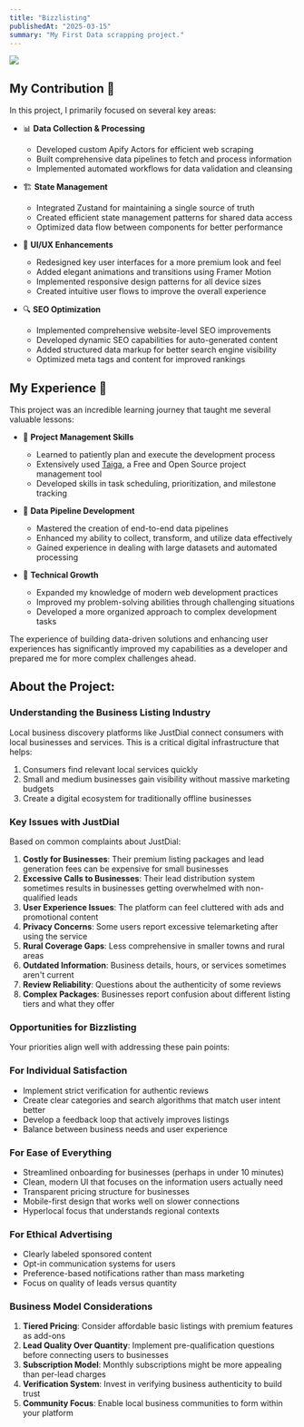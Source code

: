 ```yaml
---
title: "Bizzlisting"
publishedAt: "2025-03-15"
summary: "My First Data scrapping project."
---
```


![](/bizzlisting/logo.png)



## My Contribution 🚀

In this project, I primarily focused on several key areas:

- 📊 **Data Collection & Processing**
  - Developed custom Apify Actors for efficient web scraping
  - Built comprehensive data pipelines to fetch and process information
  - Implemented automated workflows for data validation and cleansing

- 🏗️ **State Management**
  - Integrated Zustand for maintaining a single source of truth
  - Created efficient state management patterns for shared data access
  - Optimized data flow between components for better performance

- 💅 **UI/UX Enhancements**
  - Redesigned key user interfaces for a more premium look and feel
  - Added elegant animations and transitions using Framer Motion
  - Implemented responsive design patterns for all device sizes
  - Created intuitive user flows to improve the overall experience

- 🔍 **SEO Optimization**
  - Implemented comprehensive website-level SEO improvements
  - Developed dynamic SEO capabilities for auto-generated content
  - Added structured data markup for better search engine visibility
  - Optimized meta tags and content for improved rankings

## My Experience 🌟

This project was an incredible learning journey that taught me several valuable lessons:

- 📝 **Project Management Skills**
  - Learned to patiently plan and execute the development process
  - Extensively used [Taiga](https://taiga.io), a Free and Open Source project management tool
  - Developed skills in task scheduling, prioritization, and milestone tracking

- 🔄 **Data Pipeline Development**
  - Mastered the creation of end-to-end data pipelines
  - Enhanced my ability to collect, transform, and utilize data effectively
  - Gained experience in dealing with large datasets and automated processing

- 🧩 **Technical Growth**
  - Expanded my knowledge of modern web development practices
  - Improved my problem-solving abilities through challenging situations
  - Developed a more organized approach to complex development tasks

The experience of building data-driven solutions and enhancing user experiences has significantly improved my capabilities as a developer and prepared me for more complex challenges ahead.



## About the Project: 


### Understanding the Business Listing Industry

Local business discovery platforms like JustDial connect consumers with local businesses and services. This is a critical digital infrastructure that helps:

1. Consumers find relevant local services quickly
2. Small and medium businesses gain visibility without massive marketing budgets
3. Create a digital ecosystem for traditionally offline businesses

### Key Issues with JustDial

Based on common complaints about JustDial:

1. **Costly for Businesses**: Their premium listing packages and lead generation fees can be expensive for small businesses
2. **Excessive Calls to Businesses**: Their lead distribution system sometimes results in businesses getting overwhelmed with non-qualified leads
3. **User Experience Issues**: The platform can feel cluttered with ads and promotional content
4. **Privacy Concerns**: Some users report excessive telemarketing after using the service
5. **Rural Coverage Gaps**: Less comprehensive in smaller towns and rural areas
6. **Outdated Information**: Business details, hours, or services sometimes aren't current
7. **Review Reliability**: Questions about the authenticity of some reviews
8. **Complex Packages**: Businesses report confusion about different listing tiers and what they offer

### Opportunities for Bizzlisting

Your priorities align well with addressing these pain points:

### For Individual Satisfaction
- Implement strict verification for authentic reviews
- Create clear categories and search algorithms that match user intent better
- Develop a feedback loop that actively improves listings
- Balance between business needs and user experience

### For Ease of Everything
- Streamlined onboarding for businesses (perhaps in under 10 minutes)
- Clean, modern UI that focuses on the information users actually need
- Transparent pricing structure for businesses
- Mobile-first design that works well on slower connections
- Hyperlocal focus that understands regional contexts

### For Ethical Advertising
- Clearly labeled sponsored content
- Opt-in communication systems for users
- Preference-based notifications rather than mass marketing
- Focus on quality of leads versus quantity

### Business Model Considerations

1. **Tiered Pricing**: Consider affordable basic listings with premium features as add-ons
2. **Lead Quality Over Quantity**: Implement pre-qualification questions before connecting users to businesses
3. **Subscription Model**: Monthly subscriptions might be more appealing than per-lead charges
4. **Verification System**: Invest in verifying business authenticity to build trust
5. **Community Focus**: Enable local business communities to form within your platform
